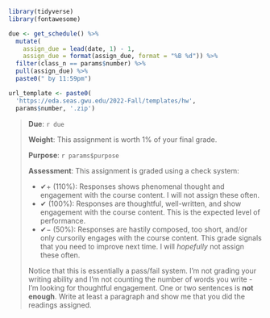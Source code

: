 ```r
library(tidyverse)
library(fontawesome)

due <- get_schedule() %>%
  mutate(
    assign_due = lead(date, 1) - 1,
    assign_due = format(assign_due, format = "%B %d")) %>% 
  filter(class_n == params$number) %>%
  pull(assign_due) %>% 
  paste0(" by 11:59pm")

url_template <- paste0(
  'https://eda.seas.gwu.edu/2022-Fall/templates/hw',
  params$number, '.zip')
```

> **Due**: `r due`
>
> **Weight**: This assignment is worth 1% of your final grade.
>
> **Purpose**: `r params$purpose`
>
> **Assessment**: This assignment is graded using a check system:
>
> - ✔+ (110%): Responses shows phenomenal thought and engagement with the course content. I will not assign these often.
> - ✔ (100%): Responses are thoughtful, well-written, and show engagement with the course content. This is the expected level of performance.
> - ✔− (50%): Responses are hastily composed, too short, and/or only cursorily engages with the course content. This grade signals that you need to improve next time. I will _hopefully_ not assign these often.
>
> Notice that this is essentially a pass/fail system. I'm not grading your writing ability and I'm not counting the number of words you write - I'm looking for thoughtful engagement. One or two sentences is **not enough**. Write at least a paragraph and show me that you did the readings assigned.
